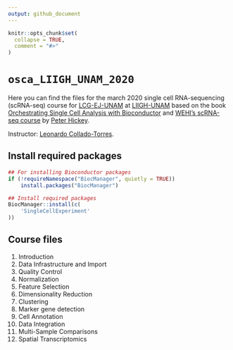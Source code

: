 ```yaml
---
output: github_document
---
```


<!-- README.md is generated from README.Rmd. Please edit that file -->

```r
knitr::opts_chunk$set(
  collapse = TRUE,
  comment = "#>"
)
```

# `osca_LIIGH_UNAM_2020`

<!-- badges: start -->
<!-- badges: end -->

Here you can find the files for the march 2020 single cell RNA-sequencing (scRNA-seq) course for [LCG-EJ-UNAM](https://lcgej.unam.mx/) at [LIIGH-UNAM](https://liigh.unam.mx/) based on the book [Orchestrating Single Cell Analysis with Bioconductor](https://osca.bioconductor.org/) and [WEHI's scRNA-seq course](https://drive.google.com/drive/folders/1cn5d-Ey7-kkMiex8-74qxvxtCQT6o72h) by [Peter Hickey](https://www.peterhickey.org/).

Instructor: [Leonardo Collado-Torres](http://lcolladotor.github.io/).


## Install required packages

```r
## For installing Bioconductor packages
if (!requireNamespace("BiocManager", quietly = TRUE))
    install.packages("BiocManager")

## Install required packages
BiocManager::install(c(
    'SingleCellExperiment'
))
```

## Course files

1. Introduction
2. Data Infrastructure and Import
3. Quality Control
4. Normalization
5. Feature Selection
6. Dimensionality Reduction
7. Clustering
8. Marker gene detection
9. Cell Annotation
10. Data Integration
11. Multi-Sample Comparisons
12. Spatial Transcriptomics


